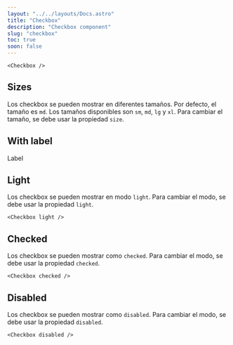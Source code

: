 ```yaml
---
layout: "../../layouts/Docs.astro"
title: "Checkbox"
description: "Checkbox component"
slug: "checkbox"
toc: true
soon: false
---
```


<Example>
  <Checkbox />
</Example>

```astro
<Checkbox />
```

## Sizes

Los checkbox se pueden mostrar en diferentes tamaños. Por defecto, el tamaño es `md`. Los tamaños disponibles son `sm`, `md`, `lg` y `xl`. Para cambiar el tamaño, se debe usar la propiedad `size`.

<Example>
  <div class="flex items-center gap-6">
    <Checkbox size="sm" />
    <Checkbox size="md" />
    <Checkbox size="lg" />
    <Checkbox size="xl" />
  </div>
</Example>

## With label

<Example>
  <label class='flex items-center gap-1 cursor-pointer'>
    <Checkbox />
    <span class="ml-2">Label</span>
  </label>
</Example>

## Light

Los checkbox se pueden mostrar en modo `light`. Para cambiar el modo, se debe usar la propiedad `light`.

<Example isDark>
  <Checkbox light />
</Example>

```astro
<Checkbox light />
```

## Checked

Los checkbox se pueden mostrar como `checked`. Para cambiar el modo, se debe usar la propiedad `checked`.

<Example>
  <Checkbox checked />
</Example>

```astro
<Checkbox checked />
```

## Disabled

Los checkbox se pueden mostrar como `disabled`. Para cambiar el modo, se debe usar la propiedad `disabled`.

<Example>
  <Checkbox disabled />
</Example>
  
```astro
<Checkbox disabled />
```